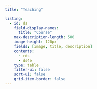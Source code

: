 ```yaml
---
title: "Teaching"

listing:
  - id: ds
    field-display-names:
      title: "Course"
    max-description-length: 500
    image-height: 120px
    fields: [image, title, description]
    contents: 
      - rds
      - ds4e
    type: table
    filter-ui: false
    sort-ui: false
    grid-item-border: false
---
```


<style>
.listing-title {
    min-width: 200px !important;
  & a {
    word-break: normal !important;
  }
}
</style>

::: {#ds} 
:::
